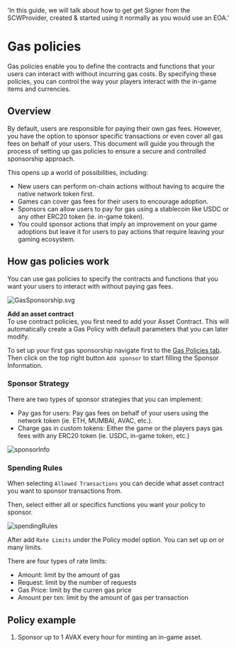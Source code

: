   'In this guide, we will talk about how to get get Signer from the SCWProvider, created & started using it normally as you would use an EOA.'

# Gas policies

Gas policies enable you to define the contracts and functions that your users can interact with without incurring gas costs. By specifying these policies, you can control the way your players interact with the in-game items and currencies. 

## Overview
By default, users are responsible for paying their own gas fees. However, you have the option to sponsor specific transactions or even cover all gas fees on behalf of your users. This document will guide you through the process of setting up gas policies to ensure a secure and controlled sponsorship approach.

This opens up a world of possibilities, including:

- New users can perform on-chain actions without having to acquire the native network token first.
- Games can cover gas fees for their users to encourage adoption.
- Sponsors can allow users to pay for gas using a stablecoin like USDC or any other ERC20 token (ie. in-game token).
- You could sponsor actions that imply an improvement on your game adoptions but leave it for users to pay actions that require leaving your gaming ecosystem.

## How gas policies work

You can use gas policies to specify the contracts and functions that you want your users to interact with without paying gas fees.

![GasSponsorship.svg](https://blog-cms.openfort.xyz/uploads/Gas_Sponsorship_49fd2dd651.svg)

<Note>
<strong>Add an asset contract</strong>
  <br />To use contract policies, you first need to add your Asset Contract. This will automatically create a Gas Policy with default parameters that you can later modify.
</Note>

To set up your first gas sponsorship navigate first to the [Gas Policies tab](https://dashboard.openfort.xyz/policies). Then click on the top right button `Add sponsor` to start filling the Sponsor Information.

### Sponsor Strategy

There are two types of sponsor strategies that you can implement:

- Pay gas for users: Pay gas fees on behalf of your users using the network token (ie. ETH, MUMBAI, AVAC, etc.).
- Charge gas in custom tokens: Either the game or the players pays gas fees with any ERC20 token (ie. USDC, in-game token, etc.)

![sponsorInfo](https://blog-cms.openfort.xyz/uploads/Screenshot_2023_05_11_at_19_39_03_min_f7f7f0c6c0.png)

### Spending Rules
When selecting `Allowed Transactions` you can decide what asset contract you want to sponsor transactions from.  

Then, select either all or specifics functions you want your policy to sponsor.

![spendingRules](https://blog-cms.openfort.xyz/uploads/Screenshot_2023_05_11_at_19_40_27_min_39199b4304.png)

After add `Rate Limits` under the Policy model option. You can set up on or many limits. 

There are four types of rate limits:

- Amount: limit by the amount of gas
- Request: limit by the number of requests
- Gas Price: limit by the curren gas price
- Amount per txn: limit by the amount of gas per transaction

## Policy example
1. Sponsor up to 1 AVAX every hour for minting an in-game asset. 